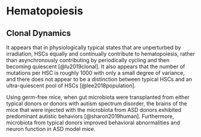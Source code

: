 # Hematopoiesis {#hematopoiesis}

## Clonal Dynamics
It appears that in physiologically typical states that are unperturbed by irradiation, HSCs equally and continually contribute to hematopoiesis, rather than asynchronously contributing by periodically cycling and then becoming quiescent [@lu2019clonal]. It also appears that the number of mutations per HSC is roughly 1000 with only a small degree of variance, and there does not appear to be a distinction between typical HSCs and an ultra-quiescent pool of HSCs [@lee2018population].





Using germ-free mice, when gut microbiota were transplanted from either typical donors or donors with autism spectrum disorder, the brains of the mice that were injected with the microbiota from ASD donors exhibited predominant autistic behaviors [@sharon2019human]. Furthermore, microbiota from typical donors improved behavioral abnormalities and neuron function in ASD model mice.
